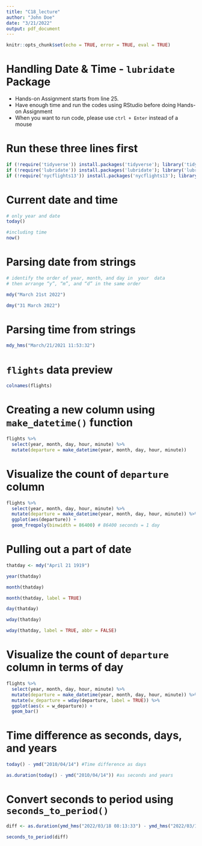 ---
title: "C18_lecture"
author: "John Doe"
date: "3/21/2022"
output: pdf_document
---

```{r setup, include=FALSE}
knitr::opts_chunk$set(echo = TRUE, error = TRUE, eval = TRUE)
```

# Handling Date & Time - `lubridate` Package

-   Hands-on Assignment starts from line 25.
-   Have enough time and run the codes using RStudio before doing Hands-on Assignment
-   When you want to run code, please use `ctrl + Enter` instead of a mouse

# Run these three lines first

```{r}
if (!require('tidyverse')) install.packages('tidyverse'); library('tidyverse')
if (!require('lubridate')) install.packages('lubridate'); library('lubridate')
if (!require('nycflights13')) install.packages('nycflights13'); library('nycflights13')
```

# Current date and time

```{r}
# only year and date
today()

#including time
now()
```

# Parsing date from strings

```{r}
# identify the order of year, month, and day in  your  data
# then arrange “y”, “m”, and “d” in the same order

mdy("March 21st 2022")

dmy("31 March 2022")
```

# Parsing time from strings

```{r}
mdy_hms("March/21/2021 11:53:32")
```

# `flights` data preview

```{r}
colnames(flights)
```

# Creating a new column using `make_datetime()` function

```{r}
flights %>%
  select(year, month, day, hour, minute) %>%
  mutate(departure = make_datetime(year, month, day, hour, minute))
```

# Visualize the count of `departure` column

```{r}
flights %>%
  select(year, month, day, hour, minute) %>%
  mutate(departure = make_datetime(year, month, day, hour, minute)) %>%
  ggplot(aes(departure)) +
  geom_freqpoly(binwidth = 86400) # 86400 seconds = 1 day
```

# Pulling out a part of date

```{r}
thatday <- mdy("April 21 1919")

year(thatday)

month(thatday)

month(thatday, label = TRUE)

day(thatday)

wday(thatday)

wday(thatday, label = TRUE, abbr = FALSE)
```

# Visualize the count of `departure` column in terms of day

```{r}
flights %>%
  select(year, month, day, hour, minute) %>%
  mutate(departure = make_datetime(year, month, day, hour, minute)) %>%
  mutate(w_departure = wday(departure, label = TRUE)) %>%
  ggplot(aes(x = w_departure)) + 
  geom_bar()
```

# Time difference as seconds, days, and years

```{r}
today() - ymd("2010/04/14") #Time difference as days

as.duration(today() - ymd("2010/04/14")) #as seconds and years
```

# Convert seconds to period using `seconds_to_period()`

```{r}
diff <- as.duration(ymd_hms("2022/03/18 08:13:33") - ymd_hms("2022/03/14 11:43:32"))

seconds_to_period(diff)
```
